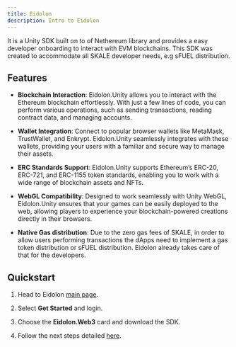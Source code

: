 ```yaml
---
title: Eidolon
description: Intro to Eidolon
---
```



It is a Unity SDK built on to of Nethereum library and provides a easy developer onboarding to interact with EVM blockchains. This SDK was created to accommodate all SKALE developer needs, e.g sFUEL distribution.

<CardGrid>
  <LinkCard title="Website" href="https://eidolongaming.dev/" />
  <LinkCard title="Documentation" href="https://docs.eidolon.dirtroad.dev/" />
  <LinkCard title="Recipe" description="Not ready yet but is coming very soon!"/>
</CardGrid>

## Features

- **Blockchain Interaction**: Eidolon.Unity allows you to interact with the Ethereum blockchain effortlessly. With just a few lines of code, you can perform various operations, such as sending transactions, reading contract data, and managing accounts.

- **Wallet Integration**: Connect to popular browser wallets like MetaMask, TrustWallet, and Enkrypt. Eidolon.Unity seamlessly integrates with these wallets, providing your users with a familiar and secure way to manage their assets.

- **ERC Standards Support**: Eidolon.Unity supports Ethereum’s ERC-20, ERC-721, and ERC-1155 token standards, enabling you to work with a wide range of blockchain assets and NFTs.

- **WebGL Compatibility**: Designed to work seamlessly with Unity WebGL, Eidolon.Unity ensures that your games can be easily deployed to the web, allowing players to experience your blockchain-powered creations directly in their browsers.

- **Native Gas distribution**: Due to the zero gas fees of SKALE, in order to allow users performing transactions the dApps need to implement a gas token distribution or sFUEL distribution. Eidolon already takes care of that for the developers.

## Quickstart

<Steps>

1. Head to Eidolon [main page](https://eidolongaming.dev/).

2. Select **Get Started** and login.

3. Choose the **Eidolon.Web3** card and download the SDK.

4. Follow the next steps detailed [here](https://docs.eidolon.gg/packages/web3/quickstart-guide#2-import-the-sdk-into-your-unity-project).


</Steps>

